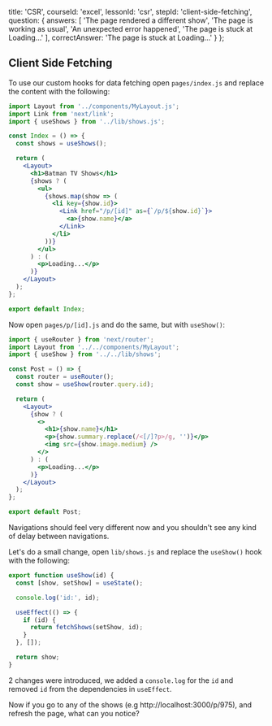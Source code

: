 
  title: 'CSR',
  courseId: 'excel',
  lessonId: 'csr',
  stepId: 'client-side-fetching',
  question: {
    answers: [
      'The page rendered a different show',
      'The page is working as usual',
      'An unexpected error happened',
      'The page is stuck at Loading...'
    ],
    correctAnswer: 'The page is stuck at Loading...'
  }
};

## Client Side Fetching

To use our custom hooks for data fetching open `pages/index.js` and replace the content with the following:

```jsx
import Layout from '../components/MyLayout.js';
import Link from 'next/link';
import { useShows } from '../lib/shows.js';

const Index = () => {
  const shows = useShows();

  return (
    <Layout>
      <h1>Batman TV Shows</h1>
      {shows ? (
        <ul>
          {shows.map(show => (
            <li key={show.id}>
              <Link href="/p/[id]" as={`/p/${show.id}`}>
                <a>{show.name}</a>
              </Link>
            </li>
          ))}
        </ul>
      ) : (
        <p>Loading...</p>
      )}
    </Layout>
  );
};

export default Index;
```

Now open `pages/p/[id].js` and do the same, but with `useShow()`:

```jsx
import { useRouter } from 'next/router';
import Layout from '../../components/MyLayout';
import { useShow } from '../../lib/shows';

const Post = () => {
  const router = useRouter();
  const show = useShow(router.query.id);

  return (
    <Layout>
      {show ? (
        <>
          <h1>{show.name}</h1>
          <p>{show.summary.replace(/<[/]?p>/g, '')}</p>
          <img src={show.image.medium} />
        </>
      ) : (
        <p>Loading...</p>
      )}
    </Layout>
  );
};

export default Post;
```

Navigations should feel very different now and you shouldn't see any kind of delay between navigations.

Let's do a small change, open `lib/shows.js` and replace the `useShow()` hook with the following:

```jsx
export function useShow(id) {
  const [show, setShow] = useState();

  console.log('id:', id);

  useEffect(() => {
    if (id) {
      return fetchShows(setShow, id);
    }
  }, []);

  return show;
}
```

2 changes were introduced, we added a `console.log` for the `id` and removed `id` from the dependencies in `useEffect`.

Now if you go to any of the shows (e.g http://localhost:3000/p/975), and refresh the page, what can you notice?

